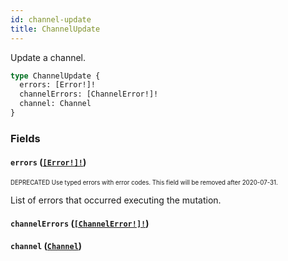 ```yaml
---
id: channel-update
title: ChannelUpdate
---
```


Update a channel.

```graphql
type ChannelUpdate {
  errors: [Error!]!
  channelErrors: [ChannelError!]!
  channel: Channel
}
```

### Fields

#### `errors` ([`[Error!]!`](/developer/api-reference/objects/error.mdx))

<sub><sup><span className="deprecatedTag">DEPRECATED</span> Use typed errors with error codes. This field will be removed after 2020-07-31.</sup></sub>

List of errors that occurred executing the mutation.

#### `channelErrors` ([`[ChannelError!]!`](/developer/api-reference/objects/channel-error.mdx))

#### `channel` ([`Channel`](/developer/api-reference/objects/channel.mdx))
